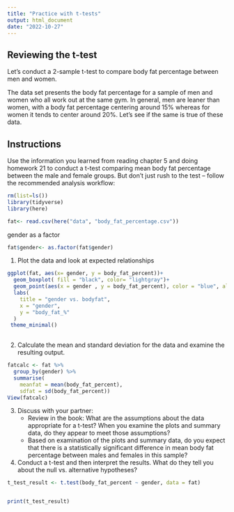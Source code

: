 ```yaml
---
title: "Practice with t-tests"
output: html_document
date: "2022-10-27"
---
```


## Reviewing the t-test

Let's conduct a 2-sample t-test to compare body fat percentage between men and women.

The data set presents the body fat percentage for a sample of men and women who all work out at the same gym. In general, men are leaner than women, with a body fat percentage centering around 15% whereas for women it tends to center around 20%. Let’s see if the same is true of these data.

## Instructions

Use the information you learned from reading chapter 5 and doing homework 21 to conduct a t-test comparing mean body fat percentage between the male and female groups. But don’t just rush to the test – follow the recommended analysis workflow:
```r
rm(list=ls())
library(tidyverse)
library(here)

fat<- read.csv(here("data", "body_fat_percentage.csv"))

```
gender as a factor 
```r
fat$gender<- as.factor(fat$gender)
```

1.  Plot the data and look at expected relationships
```r
ggplot(fat, aes(x= gender, y = body_fat_percent))+
  geom_boxplot( fill = "black", color= "lightgray")+
  geom_point(aes(x = gender , y = body_fat_percent), color = "blue", alpha = 0.5, position = position_jitter(width = 0.2)) +
  labs(
    title = "gender vs. bodyfat",
    x = "gender",
    y = "body_fat_%"
  )
 theme_minimal()
  
```

2.  Calculate the mean and standard deviation for the data and examine the resulting output.
```r
fatcalc <- fat %>% 
  group_by(gender) %>% 
  summarise(
    meanfat = mean(body_fat_percent),
    sdfat = sd(body_fat_percent))
View(fatcalc)
```

3.  Discuss with your partner:
    -   Review in the book: What are the assumptions about the data appropriate for a t-test? When you examine the plots and summary data, do they appear to meet those assumptions?
    -   Based on examination of the plots and summary data, do you expect that there is a statistically significant difference in mean body fat percentage between males and females in this sample?
4.  Conduct a t-test and then interpret the results. What do they tell you about the null vs. alternative hypotheses?
```r
t_test_result <- t.test(body_fat_percent ~ gender, data = fat)


print(t_test_result)
```

